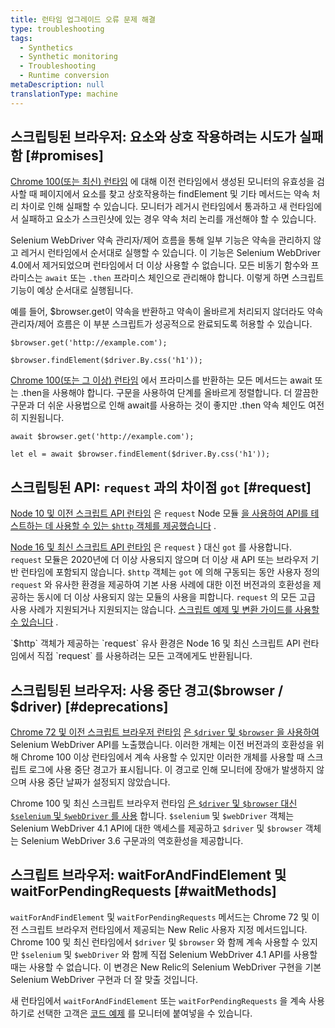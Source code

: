 ```yaml
---
title: 런타임 업그레이드 오류 문제 해결
type: troubleshooting
tags:
  - Synthetics
  - Synthetic monitoring
  - Troubleshooting
  - Runtime conversion
metaDescription: null
translationType: machine
---
```


## 스크립팅된 브라우저: 요소와 상호 작용하려는 시도가 실패함 [#promises]

[Chrome 100(또는 최신) 런타임](/docs/synthetics/synthetic-monitoring/scripting-monitors/synthetic-scripted-browser-reference-monitor-versions-chrome-100) 에 대해 이전 런타임에서 생성된 모니터의 유효성을 검사할 때 페이지에서 요소를 찾고 상호작용하는 findElement 및 기타 메서드는 약속 처리 차이로 인해 실패할 수 있습니다. 모니터가 레거시 런타임에서 통과하고 새 런타임에서 실패하고 요소가 스크린샷에 있는 경우 약속 처리 논리를 개선해야 할 수 있습니다.

Selenium WebDriver 약속 관리자/제어 흐름을 통해 일부 기능은 약속을 관리하지 않고 레거시 런타임에서 순서대로 실행할 수 있습니다. 이 기능은 Selenium WebDriver 4.0에서 제거되었으며 런타임에서 더 이상 사용할 수 없습니다. 모든 비동기 함수와 프라미스는 `await` 또는 `.then` 프라미스 체인으로 관리해야 합니다. 이렇게 하면 스크립트 기능이 예상 순서대로 실행됩니다.

예를 들어, $browser.get이 약속을 반환하고 약속이 올바르게 처리되지 않더라도 약속 관리자/제어 흐름은 이 부분 스크립트가 성공적으로 완료되도록 허용할 수 있습니다.

```
$browser.get('http://example.com');

$browser.findElement($driver.By.css('h1'));
```

[Chrome 100(또는 그 이상) 런타임](/docs/synthetics/synthetic-monitoring/scripting-monitors/synthetic-scripted-browser-reference-monitor-versions-chrome-100) 에서 프라미스를 반환하는 모든 메서드는 await 또는 .then을 사용해야 합니다. 구문을 사용하여 단계를 올바르게 정렬합니다. 더 깔끔한 구문과 더 쉬운 사용법으로 인해 await를 사용하는 것이 좋지만 .then 약속 체인도 여전히 지원됩니다.

```
await $browser.get('http://example.com');

let el = await $browser.findElement($driver.By.css('h1'));
```

## 스크립팅된 API: `request` 과의 차이점 `got` [#request]

[Node 10 및 이전 스크립트 API 런타임](/docs/synthetics/synthetic-monitoring/using-monitors/manage-monitor-runtimes/#dependencies) 은 `request` Node 모듈 [을 사용하여 API를 테스트하는 데 사용할 수 있는 `$http` 객체를 제공했습니다](/docs/synthetics/synthetic-monitoring/scripting-monitors/write-synthetic-api-tests-legacy/) .

[Node 16 및 최신 스크립트 API 런타임](/docs/synthetics/synthetic-monitoring/using-monitors/manage-monitor-runtimes/#apidependencies) 은 `request` } 대신 `got` 를 사용합니다. `request` 모듈은 2020년에 더 이상 사용되지 않으며 더 이상 새 API 또는 브라우저 기반 런타임에 포함되지 않습니다. `$http` 객체는 `got` 에 의해 구동되는 동안 사용자 정의 `request` 와 유사한 환경을 제공하여 기본 사용 사례에 대한 이전 버전과의 호환성을 제공하는 동시에 더 이상 사용되지 않는 모듈의 사용을 피합니다. `request` 의 모든 고급 사용 사례가 지원되거나 지원되지는 않습니다. [스크립트 예제 및 변환 가이드를 사용할 수 있습니다](/docs/synthetics/synthetic-monitoring/scripting-monitors/write-synthetic-api-tests/) .

<Callout variant="tip">
  `$http` 객체가 제공하는 `request` 유사 환경은 Node 16 및 최신 스크립트 API 런타임에서 직접 `request` 를 사용하려는 모든 고객에게도 반환됩니다.
</Callout>

## 스크립팅된 브라우저: 사용 중단 경고($browser / $driver) [#deprecations]

[Chrome 72 및 이전 스크립트 브라우저 런타임](/docs/synthetics/synthetic-monitoring/using-monitors/manage-monitor-runtimes/#dependencies) [은 `$driver` 및 `$browser` 을 사용하여](/docs/synthetics/synthetic-monitoring/scripting-monitors/synthetics-scripted-browser-reference-monitor-versions-050/) Selenium WebDriver API를 노출했습니다. 이러한 개체는 이전 버전과의 호환성을 위해 Chrome 100 이상 런타임에서 계속 사용할 수 있지만 이러한 개체를 사용할 때 스크립트 로그에 사용 중단 경고가 표시됩니다. 이 경고로 인해 모니터에 장애가 발생하지 않으며 사용 중단 날짜가 설정되지 않았습니다.

Chrome 100 및 최신 스크립트 브라우저 런타임 [은 `$driver` 및 `$browser` 대신 `$selenium` 및 `$webDriver` 를 사용](/docs/synthetics/synthetic-monitoring/scripting-monitors/synthetic-scripted-browser-reference-monitor-versions-chrome-100/) 합니다. `$selenium` 및 `$webDriver` 객체는 Selenium WebDriver 4.1 API에 대한 액세스를 제공하고 `$driver` 및 `$browser` 객체는 Selenium WebDriver 3.6 구문과의 역호환성을 제공합니다.

## 스크립트 브라우저: waitForAndFindElement 및 waitForPendingRequests [#waitMethods]

`waitForAndFindElement` 및 `waitForPendingRequests` 메서드는 Chrome 72 및 이전 스크립트 브라우저 런타임에서 제공되는 New Relic 사용자 지정 메서드입니다. Chrome 100 및 최신 런타임에서 `$driver` 및 `$browser` 와 함께 계속 사용할 수 있지만 `$selenium` 및 `$webDriver` 와 함께 직접 Selenium WebDriver 4.1 API를 사용할 때는 사용할 수 없습니다. 이 변경은 New Relic의 Selenium WebDriver 구현을 기본 Selenium WebDriver 구현과 더 잘 맞출 것입니다.

새 런타임에서 `waitForAndFindElement` 또는 `waitForPendingRequests` 을 계속 사용하기로 선택한 고객은 [코드 예제](/docs/synthetics/synthetic-monitoring/scripting-monitors/synthetic-scripted-browser-reference-monitor-versions-chrome-100/#waitForAndFindElement) 를 모니터에 붙여넣을 수 있습니다.